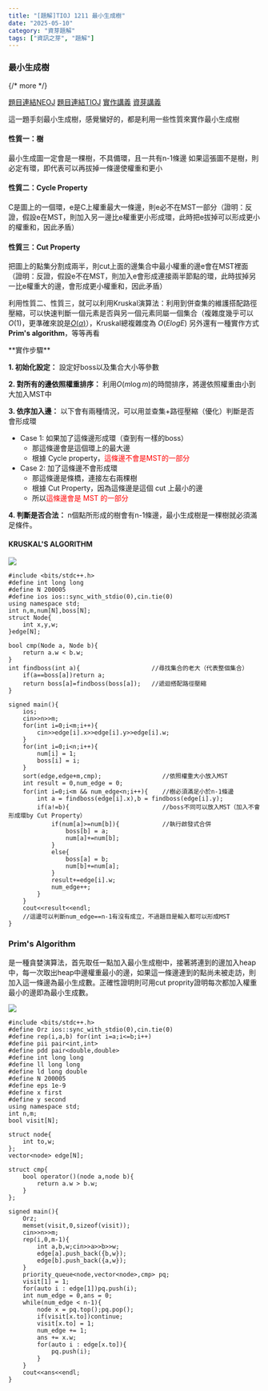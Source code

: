 ```yaml
---
title: "[題解]TIOJ 1211 最小生成樹"
date: "2025-05-10"
category: "資芽題解"
tags: ["資訊之芽", "題解"]
---
```


### 最小生成樹

{/* more */}

[題目連結NEOJ](https://neoj.sprout.tw/problem/734/)
[題目連結TIOJ](https://tioj.ck.tp.edu.tw/problems/1211)
[實作講義](https://reurl.cc/ze8Qr6)
[資芽講義](https://www.csie.ntu.edu.tw/~sprout/algo2021/ppt_pdf/week11/Minimum_spanning_tree.pdf)

這一題手刻最小生成樹，感覺蠻好的，都是利用一些性質來實作最小生成樹

#### 性質一：樹

最小生成圖一定會是一棵樹，不具備環，且一共有n-1條邊
如果這張圖不是樹，則必定有環，即代表可以再拔掉一條邊使權重和更小

#### 性質二：Cycle Property

C是圖上的一個環，e是C上權重最大一條邊，則e必不在MST一部分（證明：反證，假設e在MST，則加入另一邊比e權重更小形成環，此時把e拔掉可以形成更小的權重和，因此矛盾）

#### 性質三：Cut Property

把圖上的點集分割成兩半，則cut上面的邊集合中最小權重的邊e會在MST裡面（證明：反證，假設e不在MST，則加入e會形成連接兩半節點的環，此時拔掉另一比e權重大的邊，會形成更小權重和，因此矛盾）

利用性質二、性質三，就可以利用Kruskal演算法：利用到併查集的維護搭配路徑壓縮，可以快速判斷一個元素是否與另一個元素同屬一個集合（複雜度幾乎可以$O(1)$，更準確來說是[$O(\alpha)$](https://zh.wikipedia.org/wiki/%E9%98%BF%E5%85%8B%E6%9B%BC%E5%87%BD%E6%95%B8)），Kruskal總複雜度為 $O(ElogE)$
另外還有一種實作方式**Prim's algorithm**，等等再看

<Note type="info">
**實作步驟**

**1. 初始化設定：** 設定好boss以及集合大小等參數

**2. 對所有的邊依照權重排序：** 利用$O(m\log m)$的時間排序，將邊依照權重由小到大加入MST中

**3. 依序加入邊：** 以下會有兩種情況，可以用並查集+路徑壓縮（優化）判斷是否會形成環

* Case 1: 如果加了這條邊形成環（查到有一樣的boss）
  * 那這條邊會是這個環上的最大邊
  * 根據 Cycle property，<font color="#f00">這條邊不會是MST的一部分</font>
* Case 2: 加了這條邊不會形成環
  * 那這條邊是條橋，連接左右兩棵樹
  * 根據 Cut Property，因為這條邊是這個 cut 上最小的邊
  * 所以<font color="#f00">這條邊會是 MST 的一部分</font>

**4. 判斷是否合法：** n個點所形成的樹會有n-1條邊，最小生成樹是一棵樹就必須滿足條件。
</Note>

#### KRUSKAL'S ALGORITHM

![](https://i.imgur.com/sDAXXKI.png)

```cpp=
#include <bits/stdc++.h>
#define int long long
#define N 200005
#define ios ios::sync_with_stdio(0),cin.tie(0)
using namespace std;
int n,m,num[N],boss[N];
struct Node{
    int x,y,w;
}edge[N];

bool cmp(Node a, Node b){
    return a.w < b.w;
}
int findboss(int a){                    //尋找集合的老大（代表整個集合）
    if(a==boss[a])return a;
    return boss[a]=findboss(boss[a]);   //遞迴搭配路徑壓縮
}

signed main(){
    ios;
    cin>>n>>m;
    for(int i=0;i<m;i++){
        cin>>edge[i].x>>edge[i].y>>edge[i].w;
    }
    for(int i=0;i<n;i++){
        num[i] = 1;
        boss[i] = i;
    }
    sort(edge,edge+m,cmp);                 //依照權重大小放入MST
    int result = 0,num_edge = 0;
    for(int i=0;i<m && num_edge<n;i++){    //樹必須滿足小於n-1條邊
        int a = findboss(edge[i].x),b = findboss(edge[i].y);
        if(a!=b){                          //boss不同可以放入MST（加入不會形成環by Cut Property）
            if(num[a]>=num[b]){            //執行啟發式合併
                boss[b] = a;
                num[a]+=num[b];
            }
            else{
                boss[a] = b;
                num[b]+=num[a];
            }
            result+=edge[i].w;
            num_edge++;
        }
    }
    cout<<result<<endl;
    //這邊可以判斷num_edge==n-1有沒有成立，不過題目是輸入都可以形成MST
}
```

### Prim's Algorithm

是一種貪婪演算法，首先取任一點加入最小生成樹中，接著將連到的邊加入heap中，每一次取出heap中邊權重最小的邊，如果這一條邊連到的點尚未被走訪，則加入這一條邊為最小生成數。正確性證明則可用cut proprity證明每次都加入權重最小的邊即為最小生成數。

![](https://i.imgur.com/ZFELWZq.png)

```cpp=
#include <bits/stdc++.h>
#define Orz ios::sync_with_stdio(0),cin.tie(0)
#define rep(i,a,b) for(int i=a;i<=b;i++)
#define pii pair<int,int>
#define pdd pair<double,double>
#define int long long
#define ll long long
#define ld long double
#define N 200005
#define eps 1e-9
#define x first
#define y second
using namespace std;
int n,m;
bool visit[N];

struct node{
    int to,w;
};
vector<node> edge[N];

struct cmp{
    bool operator()(node a,node b){
        return a.w > b.w;
    }
};

signed main(){
    Orz;
    memset(visit,0,sizeof(visit));
    cin>>n>>m;
    rep(i,0,m-1){
        int a,b,w;cin>>a>>b>>w;
        edge[a].push_back({b,w});
        edge[b].push_back({a,w});
    }
    priority_queue<node,vector<node>,cmp> pq;
    visit[1] = 1;
    for(auto i : edge[1])pq.push(i);
    int num_edge = 0,ans = 0;
    while(num_edge < n-1){
        node x = pq.top();pq.pop();
        if(visit[x.to])continue;
        visit[x.to] = 1;
        num_edge += 1;
        ans += x.w;
        for(auto i : edge[x.to]){
            pq.push(i);
        }
    }
    cout<<ans<<endl;
}
```
